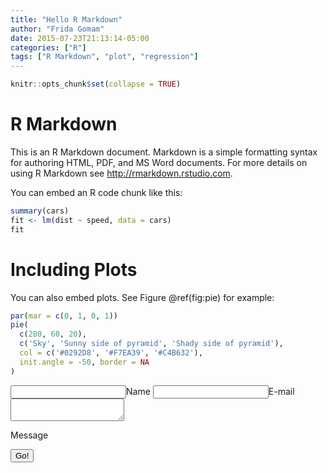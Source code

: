 ```yaml
---
title: "Hello R Markdown"
author: "Frida Gomam"
date: 2015-07-23T21:13:14-05:00
categories: ["R"]
tags: ["R Markdown", "plot", "regression"]
---
```


```r
knitr::opts_chunk$set(collapse = TRUE)
```


# R Markdown

This is an R Markdown document. Markdown is a simple formatting syntax for authoring HTML, PDF, and MS Word documents. For more details on using R Markdown see <http://rmarkdown.rstudio.com>.

You can embed an R code chunk like this:

```r
summary(cars)
fit <- lm(dist ~ speed, data = cars)
fit
```

# Including Plots

You can also embed plots. See Figure \@ref(fig:pie) for example:

```r
par(mar = c(0, 1, 0, 1))
pie(
  c(280, 60, 20),
  c('Sky', 'Sunny side of pyramid', 'Shady side of pyramid'),
  col = c('#0292D8', '#F7EA39', '#C4B632'),
  init.angle = -50, border = NA
)
```


<form method="POST" action="https://kovsiannikov.com/.netlify/functions/staticman/ko-suta/Academic-Website/master">
  <input name="options[redirect]" type="hidden" value="https://my-site.com">
  <!-- e.g. "2016-01-02-this-is-a-post" -->
  <input name="options[slug]" type="hidden" value="{{ page.slug }}">
  <label><input name="fields[name]" type="text">Name</label>
  <label><input name="fields[email]" type="email">E-mail</label>
  <label><textarea name="fields[message]"></textarea>Message</label>
  
  <button type="submit">Go!</button>
</form>